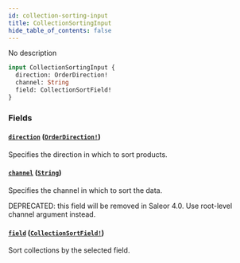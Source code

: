 ```yaml
---
id: collection-sorting-input
title: CollectionSortingInput
hide_table_of_contents: false
---
```


No description

```graphql
input CollectionSortingInput {
  direction: OrderDirection!
  channel: String
  field: CollectionSortField!
}
```

### Fields

#### [`direction`](#) ([`OrderDirection!`](../../../developer/api-reference/enums/order-direction))

Specifies the direction in which to sort products.

#### [`channel`](#) ([`String`](../../../developer/api-reference/scalars/string))

Specifies the channel in which to sort the data.

DEPRECATED: this field will be removed in Saleor 4.0. Use root-level channel argument instead.

#### [`field`](#) ([`CollectionSortField!`](../../../developer/api-reference/enums/collection-sort-field))

Sort collections by the selected field.

